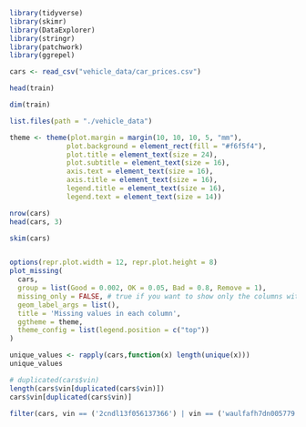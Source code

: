 ```r
library(tidyverse)
library(skimr)
library(DataExplorer)
library(stringr)
library(patchwork)
library(ggrepel)
```



```r
cars <- read_csv("vehicle_data/car_prices.csv")

```



```r
head(train)

```


```r
dim(train)
```


```r
list.files(path = "./vehicle_data")

```

```r
theme <- theme(plot.margin = margin(10, 10, 10, 5, "mm"),              
              plot.background = element_rect(fill = "#f6f5f4"), 
              plot.title = element_text(size = 24),                   
              plot.subtitle = element_text(size = 16),                
              axis.text = element_text(size = 16),
              axis.title = element_text(size = 16),              
              legend.title = element_text(size = 16),                 
              legend.text = element_text(size = 14))
```

```r
nrow(cars)
head(cars, 3)
```


```r
skim(cars)
```
```r

```



```r
options(repr.plot.width = 12, repr.plot.height = 8)
plot_missing(
  cars,
  group = list(Good = 0.002, OK = 0.05, Bad = 0.8, Remove = 1),
  missing_only = FALSE, # true if you want to show only the columns with missing values (important if you have high number of features with no missing values)
  geom_label_args = list(),
  title = 'Missing values in each column',
  ggtheme = theme,
  theme_config = list(legend.position = c("top"))
)
```

```r
unique_values <- rapply(cars,function(x) length(unique(x)))
unique_values

```

```r

# duplicated(cars$vin)
length(cars$vin[duplicated(cars$vin)])
cars$vin[duplicated(cars$vin)]

```

```r
filter(cars, vin == ('2cndl13f056137366') | vin == ('waulfafh7dn005779') |vin == ('1ftsw21r48ed06505'))
```
```r

```







